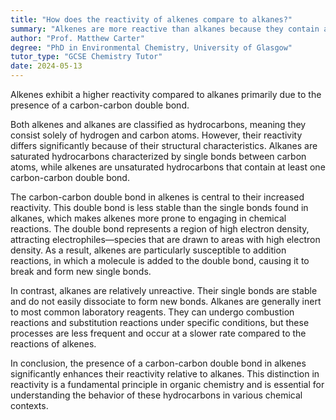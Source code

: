 ```yaml
---
title: "How does the reactivity of alkenes compare to alkanes?"
summary: "Alkenes are more reactive than alkanes because they contain a carbon-carbon double bond, which enhances their reactivity compared to the single bonds found in alkanes."
author: "Prof. Matthew Carter"
degree: "PhD in Environmental Chemistry, University of Glasgow"
tutor_type: "GCSE Chemistry Tutor"
date: 2024-05-13
---
```


Alkenes exhibit a higher reactivity compared to alkanes primarily due to the presence of a carbon-carbon double bond.

Both alkenes and alkanes are classified as hydrocarbons, meaning they consist solely of hydrogen and carbon atoms. However, their reactivity differs significantly because of their structural characteristics. Alkanes are saturated hydrocarbons characterized by single bonds between carbon atoms, while alkenes are unsaturated hydrocarbons that contain at least one carbon-carbon double bond.

The carbon-carbon double bond in alkenes is central to their increased reactivity. This double bond is less stable than the single bonds found in alkanes, which makes alkenes more prone to engaging in chemical reactions. The double bond represents a region of high electron density, attracting electrophiles—species that are drawn to areas with high electron density. As a result, alkenes are particularly susceptible to addition reactions, in which a molecule is added to the double bond, causing it to break and form new single bonds.

In contrast, alkanes are relatively unreactive. Their single bonds are stable and do not easily dissociate to form new bonds. Alkanes are generally inert to most common laboratory reagents. They can undergo combustion reactions and substitution reactions under specific conditions, but these processes are less frequent and occur at a slower rate compared to the reactions of alkenes.

In conclusion, the presence of a carbon-carbon double bond in alkenes significantly enhances their reactivity relative to alkanes. This distinction in reactivity is a fundamental principle in organic chemistry and is essential for understanding the behavior of these hydrocarbons in various chemical contexts.
    